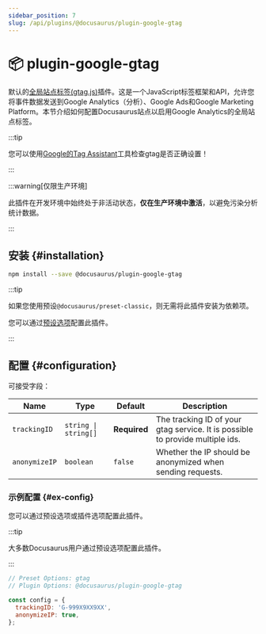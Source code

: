 ```yaml
---
sidebar_position: 7
slug: /api/plugins/@docusaurus/plugin-google-gtag
---
```


# 📦 plugin-google-gtag


默认的[全局站点标签(gtag.js)](https://developers.google.com/tag-platform/gtagjs)插件。这是一个JavaScript标签框架和API，允许您将事件数据发送到Google Analytics（分析）、Google Ads和Google Marketing Platform。本节介绍如何配置Docusaurus站点以启用Google Analytics的全局站点标签。

:::tip

您可以使用[Google的Tag Assistant](https://tagassistant.google.com/)工具检查gtag是否正确设置！

:::

:::warning[仅限生产环境]

此插件在开发环境中始终处于非活动状态，**仅在生产环境中激活**，以避免污染分析统计数据。

:::

## 安装 {#installation}

```bash npm2yarn
npm install --save @docusaurus/plugin-google-gtag
```

:::tip

如果您使用预设`@docusaurus/preset-classic`，则无需将此插件安装为依赖项。

您可以通过[预设选项](../../using-plugins.mdx#docusauruspreset-classic)配置此插件。

:::

## 配置 {#configuration}

可接受字段：

<APITable>

| Name | Type | Default | Description |
| --- | --- | --- | --- |
| `trackingID` | <code>string \| string[]</code> | **Required** | The tracking ID of your gtag service. It is possible to provide multiple ids. |
| `anonymizeIP` | `boolean` | `false` | Whether the IP should be anonymized when sending requests. |

</APITable>

### 示例配置 {#ex-config}

您可以通过预设选项或插件选项配置此插件。

:::tip

大多数Docusaurus用户通过预设选项配置此插件。

:::

```js config-tabs
// Preset Options: gtag
// Plugin Options: @docusaurus/plugin-google-gtag

const config = {
  trackingID: 'G-999X9XX9XX',
  anonymizeIP: true,
};
```